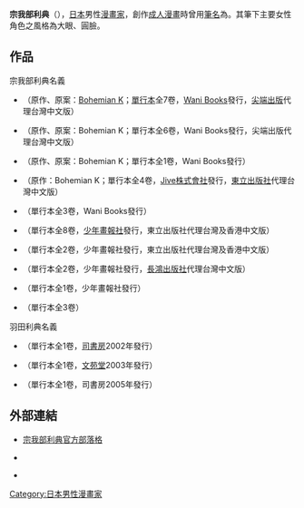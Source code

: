 {{Japanese|japanese=宗我部 としのり|kana=そがべ としのり|romaji=Sogabe Toshinori}}
'''宗我部利典'''（{{bd|1975年|5月5日||}}），[[日本|日本]]男性[[漫畫家|漫畫家]]，創作[[成人漫畫|成人漫畫]]時曾用[[筆名|筆名]]為{{nihongo|'''羽田利典'''|羽田としのり}}。其筆下主要女性角色之風格為大眼、圓臉。

== 作品 ==
;宗我部利典名義
* {{nihongo|《[[極樂天師|極樂天師]]》|あまえないでよっ!!}}（原作、原案：[[Bohemian_K|Bohemian K]]；[[單行本|單行本]]全7卷，[[Wani_Books|Wani Books]]發行，[[尖端出版|尖端出版]]代理台灣中文版）
* {{nihongo|《極樂天師MS》|あまえないでよっ!!MS}}（原作、原案：Bohemian K；單行本全6卷，Wani Books發行，尖端出版代理台灣中文版）
* {{nihongo|《極樂天師R》|あまえないでよっ!!R}}（原作、原案：Bohemian K；單行本全1卷，Wani Books發行）
* {{nihongo|《[[橙園高校冰壺社|橙園高校冰壺社]]》|オレンジでりばりぃ}}（原作：Bohemian K；單行本全4卷，[[Jive株式會社|Jive株式會社]]發行，[[東立出版社|東立出版社]]代理台灣中文版）
* {{nihongo|《[[99_-NINETY_NINE-|99 -NINETY NINE-]]》|99 -NINETY NINE-}}（單行本全3卷，Wani Books發行）
* {{nihongo|《[[加油寶貝|加油寶貝]]》|ごてんばチアリーダーズ}}（單行本全8卷，[[少年畫報社|少年畫報社]]發行，東立出版社代理台灣及香港中文版）
* {{nihongo|《[[醇酒費洛蒙|醇酒費洛蒙]]》|はなさか！}}（單行本全2卷，少年畫報社發行，東立出版社代理台灣及香港中文版）
* {{nihongo|《[[準備上場囉？近藤美眉！|準備上場囉？近藤美眉！]]》|出番ですよ？近藤さん！}}（單行本全2卷，少年畫報社發行，[[長鴻出版社|長鴻出版社]]代理台灣中文版）
* {{nihongo|《[[Haruka_Suitact！|Haruka Suitact！]]》|はるかスーツアクト！}}（單行本全1卷，少年畫報社發行）
* {{nihongo|《オッス!はるかちゃん|オッス!はるかちゃん}}（單行本全3卷）

;羽田利典名義
* {{nihongo|《VERY SWEET PORTION》|VERY SWEET PORTION}}（單行本全1卷，[[司書房|司書房]]2002年發行）
* {{nihongo|《Yell!》|Yell!}}（單行本全1卷，[[文苑堂|文苑堂]]2003年發行）
* {{nihongo|《PET-13》|PET-13}}（單行本全1卷，司書房2005年發行）

== 外部連結 ==
* {{ja}} [https://web.archive.org/web/20110307221443/http://gabe.asablo.jp/blog/ 宗我部利典官方部落格]
* {{ja}} {{Twitter|gabetoshi|宗我部利典}}
* {{ann|people|id=43649}}

{{DEFAULTSORT:Sogabe Toshinori}}
[[Category:日本男性漫畫家|Category:日本男性漫畫家]]